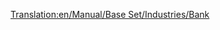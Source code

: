 [[Translation:en/Manual/Base Set/Industries/Bank]]
{{en/Manual/Base Set/Industries/Industries|Image=[[File:en/Manual/Base Set/Industries/Bank.png]][[File:en/Manual/Base Set/Industries/Tropicalbank.png]]
|name=Bank
|climates=Temperate, Sub-Arctic, Sub-Tropical.
|accepts=Valuables (Temperate Only),<br> Gold (Sub-Arctic Only),<br> Diamonds (Sub-Tropical Only).
|produces=Valuables (Temperate Only)
|notes=Two different graphics exist for this industry. The Second one appears in Sub-Tropical only
}}